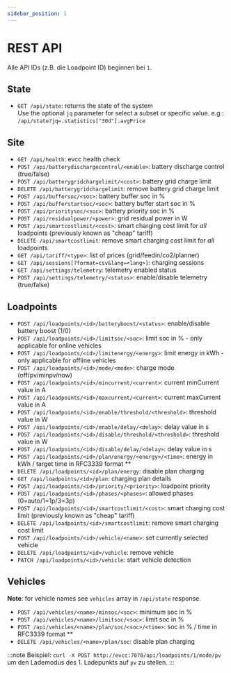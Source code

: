 ```yaml
---
sidebar_position: 1
---
```



<SwaggerUI
  url="/rest-api.yaml"
  showCommonExtensions={true}
  displayRequestDuration={true}
/>

# REST API

Alle API IDs (z.B. die Loadpoint ID) beginnen bei `1`.

## State

- `GET /api/state`: returns the state of the system<br/>
  Use the optional `jq` parameter for select a subset or specific value. e.g.: `/api/state?jq=.statistics["30d"].avgPrice`

## Site

- `GET /api/health`: evcc health check
- `POST /api/batterydischargecontrol/<enable>`: battery discharge control (true/false)
- `POST /api/batterygridchargelimit/<cost>`: battery grid charge limit
- `DELETE /api/batterygridchargelimit`: remove battery grid charge limit
- `POST /api/buffersoc/<soc>`: battery buffer soc in %
- `POST /api/bufferstartsoc/<soc>`: battery buffer start soc in %
- `POST /api/prioritysoc/<soc>`: battery priority soc in %
- `POST /api/residualpower/<power>`: grid residual power in W
- `POST /api/smartcostlimit/<cost>`: smart charging cost limit for _all_ loadpoints (previously known as "cheap" tariff)
- `DELETE /api/smartcostlimit`: remove smart charging cost limit for _all_ loadpoints
- `GET /api/tariff/<type>`: list of prices (grid/feedin/co2/planner)
- `GET /api/sessions[?format=csv&lang=<lang>]`: charging sessions
- `GET /api/settings/telemetry`: telemetry enabled status
- `POST /api/settings/telemetry/<status>`: enable/disable telemetry (true/false)

## Loadpoints

- `POST /api/loadpoints/<id>/batteryboost/<status>`: enable/disable battery boost (1/0)
- `POST /api/loadpoints/<id>/limitsoc/<soc>`: limit soc in % - only applicable for online vehicles
- `POST /api/loadpoints/<id>/limitenergy/<energy>`: limit energy in kWh - only applicable for offline vehicles
- `POST /api/loadpoints/<id>/mode/<mode>`: charge mode (off/pv/minpv/now)
- `POST /api/loadpoints/<id>/mincurrent/<current>`: current minCurrent value in A
- `POST /api/loadpoints/<id>/maxcurrent/<current>`: current maxCurrent value in A
- `POST /api/loadpoints/<id>/enable/threshold/<threshold>`: threshold value in W
- `POST /api/loadpoints/<id>/enable/delay/<delay>`: delay value in s
- `POST /api/loadpoints/<id>/disable/threshold/<threshold>`: threshold value in W
- `POST /api/loadpoints/<id>/disable/delay/<delay>`: delay value in s
- `POST /api/loadpoints/<id>/plan/energy/<energy>/<time>`: energy in kWh / target time in RFC3339 format \*\*
- `DELETE /api/loadpoints/<id>/plan/energy`: disable plan charging
- `GET /api/loadpoints/<id>/plan`: charging plan details
- `POST /api/loadpoints/<id>/priority/<priority>`: loadpoint priority
- `POST /api/loadpoints/<id>/phases/<phases>`: allowed phases (0=auto/1=1p/3=3p)
- `POST /api/loadpoints/<id>/smartcostlimit/<cost>`: smart charging cost limit (previously known as "cheap" tariff)
- `DELETE /api/loadpoints/<id>/smartcostlimit`: remove smart charging cost limit
- `POST /api/loadpoints/<id>/vehicle/<name>`: set currently selected vehicle
- `DELETE /api/loadpoints/<id>/vehicle`: remove vehicle
- `PATCH /api/loadpoints/<id>/vehicle`: start vehicle detection

## Vehicles

**Note**: for vehicle names see `vehicles` array in `/api/state` response.

- `POST /api/vehicles/<name>/minsoc/<soc>`: minimum soc in %
- `POST /api/vehicles/<name>/limitsoc/<soc>`: limit soc in %
- `POST /api/vehicles/<name>/plan/soc/<soc>/<time>`: soc in % / time in RFC3339 format \*\*
- `DELETE /api/vehicles/<name>/plan/soc`: disable plan charging

:::note
Beispiel: `curl -X POST http://evcc:7070/api/loadpoints/1/mode/pv` um den Lademodus des 1. Ladepunkts auf `pv` zu stellen.
:::
